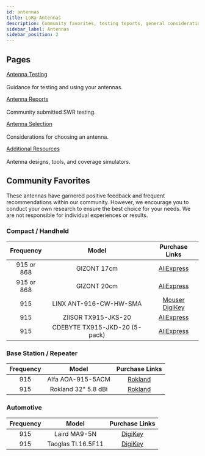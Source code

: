 ```yaml
---
id: antennas
title: LoRa Antennas
description: Community favorites, testing teports, general considerations, and other resources for antennas for Meshtastic devices
sidebar_label: Antennas
sidebar_position: 2
---
```


## Pages
[Antenna Testing](./testing.mdx)<br></br>
Guidance for testing and using your antennas.

[Antenna Reports](./antenna-report.mdx)<br></br>
Community submitted SWR testing.

[Antenna Selection](./lora-antennas.mdx)<br></br>
Considerations for choosing an antenna.

[Additional Resources](./resources.mdx)<br></br>
Antenna designs, tools, and coverage simulators.


## Community Favorites
These antennas have garnered positive feedback and frequent recommendations within our community. However, we encourage you to conduct your own research to ensure the best choice for your needs. We are not responsible for individual experiences or results.

### Compact / Handheld
| Frequency | Model | Purchase Links |
| :--: | :--: | :--: |
| 915 or 868 | GIZONT 17cm | [AliExpress](https://www.aliexpress.us/item/3256804421300249.html) |
| 915 or 868 | GIZONT 20cm | [AliExpress](https://www.aliexpress.us/item/3256804397374144.html) |
| 915 | LINX ANT-916-CW-HW-SMA | [Mouser](https://www.mouser.com/ProductDetail/TE-Connectivity-Linx-Technologies/ANT-916-CW-HW-SMA?qs=PKuFCuYbGOfeZQiEfd4fWA%3D%3D) [DigiKey](https://www.digikey.com/en/products/detail/te-connectivity-linx/ANT-916-CW-HW-SMA/2694126) |
| 915 | ZIISOR TX915-JKS-20 | [AliExpress](https://www.aliexpress.us/item/3256801688016561.html) |
| 915 | CDEBYTE TX915-JKD-20 (5-pack)| [AliExpress](https://www.aliexpress.us/item/3256803106771365.html) |

### Base Station / Repeater
| Frequency | Model | Purchase Links |
| :--: | :--: | :--: |
| 915 | Alfa AOA-915-5ACM | [Rokland](https://store.rokland.com/products/alfa-aoa-915-5acm-5-dbi-omni-outdoor-915mhz-802-11ah-mini-antenna-for-lora-halow-application) |
| 915 | Rokland 32" 5.8 dBi | [Rokland](https://store.rokland.com/collections/802-11ah-wi-fi-halow/products/5-8-dbi-n-male-omni-outdoor-915-mhz-antenna-large-profile-32-height-for-helium-rak-miner-2-nebra-indoor-bobcat) |

### Automotive
| Frequency | Model | Purchase Links |
| :--: | :--: | :--: |
| 915 | Laird MA9-5N | [DigiKey](https://www.digikey.com/en/products/detail/te-connectivity-laird/MA9-5N/3486940) |
| 915 | Taoglas TI.16.5F11 | [DigiKey](https://www.digikey.com/en/products/detail/taoglas-limited/TI-16-5F11/3724558) |
